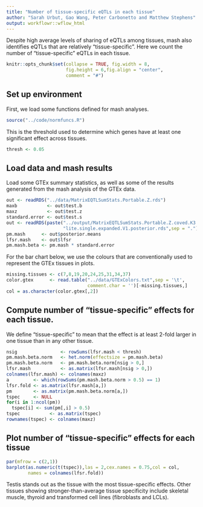 ```yaml
---
title: "Number of tissue-specific eQTLs in each tissue"
author: "Sarah Urbut, Gao Wang, Peter Carbonetto and Matthew Stephens"
output: workflowr::wflow_html
---
```


Despite high average levels of sharing of eQTLs among tissues, mash
also identifies eQTLs that are relatively "tissue-specific". Here we
count the number of "tissue-specific" eQTLs in each tissue.

```r
knitr::opts_chunk$set(collapse = TRUE, fig.width = 8,
                      fig.height = 6,fig.align = "center",
                      comment = "#")
```

## Set up environment

First, we load some functions defined for mash analyses.

```r
source("../code/normfuncs.R")
```

This is the threshold used to determine which genes have at least one
significant effect across tissues.

```r
thresh <- 0.05
```

## Load data and mash results

Load some GTEx summary statistics, as well as some of the results
generated from the mash analysis of the GTEx data.

```r
out <- readRDS("../data/MatrixEQTLSumStats.Portable.Z.rds")
maxb           <- out$test.b
maxz           <- out$test.z
standard.error <- out$test.s
out <- readRDS(paste("../output/MatrixEQTLSumStats.Portable.Z.coved.K3.P3",
                     "lite.single.expanded.V1.posterior.rds",sep = "."))
pm.mash      <- out$posterior.means
lfsr.mash    <- out$lfsr
pm.mash.beta <- pm.mash * standard.error
```

For the bar chart below, we use the colours that are
conventionally used to represent the GTEx tissues in plots.

```r
missing.tissues <- c(7,8,19,20,24,25,31,34,37)
color.gtex      <- read.table("../data/GTExColors.txt",sep = '\t',
                              comment.char = '')[-missing.tissues,]
col = as.character(color.gtex[,2])
```

## Compute number of "tissue-specific" effects for each tissue.

We define "tissue-specific" to mean that the effect is
at least 2-fold larger in one tissue than in any other tissue.
 
```r
nsig                <- rowSums(lfsr.mash < thresh)
pm.mash.beta.norm   <- het.norm(effectsize = pm.mash.beta)
pm.mash.beta.norm   <- pm.mash.beta.norm[nsig > 0,]
lfsr.mash           <- as.matrix(lfsr.mash[nsig > 0,])
colnames(lfsr.mash) <- colnames(maxz)
a         <- which(rowSums(pm.mash.beta.norm > 0.5) == 1)
lfsr.fold <- as.matrix(lfsr.mash[a,])
pm        <- as.matrix(pm.mash.beta.norm[a,])
tspec     <- NULL
for(i in 1:ncol(pm))
  tspec[i] <- sum(pm[,i] > 0.5)
tspec           <- as.matrix(tspec)
rownames(tspec) <- colnames(maxz)
```

## Plot number of "tissue-specific" effects for each tissue

```r
par(mfrow = c(2,1))
barplot(as.numeric(t(tspec)),las = 2,cex.names = 0.75,col = col,
        names = colnames(lfsr.fold))
```

Testis stands out as the tissue with the most tissue-specific
effects. Other tissues showing stronger-than-average tissue
specificity include skeletal muscle, thyroid and transformed cell
lines (fibroblasts and LCLs).
